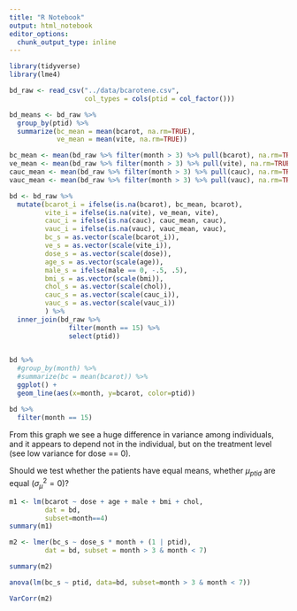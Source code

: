 ```yaml
---
title: "R Notebook"
output: html_notebook
editor_options: 
  chunk_output_type: inline
---
```


```r
library(tidyverse)
library(lme4)
```

```r
bd_raw <- read_csv("../data/bcarotene.csv", 
                   col_types = cols(ptid = col_factor())) 

bd_means <- bd_raw %>%
  group_by(ptid) %>%
  summarize(bc_mean = mean(bcarot, na.rm=TRUE),
            ve_mean = mean(vite, na.rm=TRUE))

bc_mean <- mean(bd_raw %>% filter(month > 3) %>% pull(bcarot), na.rm=TRUE)
ve_mean <- mean(bd_raw %>% filter(month > 3) %>% pull(vite), na.rm=TRUE)
cauc_mean <- mean(bd_raw %>% filter(month > 3) %>% pull(cauc), na.rm=TRUE)
vauc_mean <- mean(bd_raw %>% filter(month > 3) %>% pull(vauc), na.rm=TRUE)

bd <- bd_raw %>%
  mutate(bcarot_i = ifelse(is.na(bcarot), bc_mean, bcarot),
         vite_i = ifelse(is.na(vite), ve_mean, vite),
         cauc_i = ifelse(is.na(cauc), cauc_mean, cauc),
         vauc_i = ifelse(is.na(vauc), vauc_mean, vauc),
         bc_s = as.vector(scale(bcarot_i)),
         ve_s = as.vector(scale(vite_i)), 
         dose_s = as.vector(scale(dose)), 
         age_s = as.vector(scale(age)),
         male_s = ifelse(male == 0, -.5, .5), 
         bmi_s = as.vector(scale(bmi)), 
         chol_s = as.vector(scale(chol)), 
         cauc_s = as.vector(scale(cauc_i)),
         vauc_s = as.vector(scale(vauc_i))
         ) %>%
  inner_join(bd_raw %>%
               filter(month == 15) %>%
               select(ptid))
  
```

```r
bd %>%
  #group_by(month) %>%
  #summarize(bc = mean(bcarot)) %>%
  ggplot() +
  geom_line(aes(x=month, y=bcarot, color=ptid))

bd %>% 
  filter(month == 15)
```
From this graph we see a huge difference in variance among individuals, and it appears to depend not in the individual, but on the treatment level (see low variance for dose == 0).

Should we test whether the patients have equal means, whether $\mu_{ptid}$ are equal ($\sigma^2_{\mu} = 0$)?

```r
m1 <- lm(bcarot ~ dose + age + male + bmi + chol, 
         dat = bd,
         subset=month==4)
summary(m1)
```

```r
m2 <- lmer(bc_s ~ dose_s * month + (1 | ptid), 
         dat = bd, subset = month > 3 & month < 7)

summary(m2)

```

```r
anova(lm(bc_s ~ ptid, data=bd, subset=month > 3 & month < 7))

VarCorr(m2)
```



